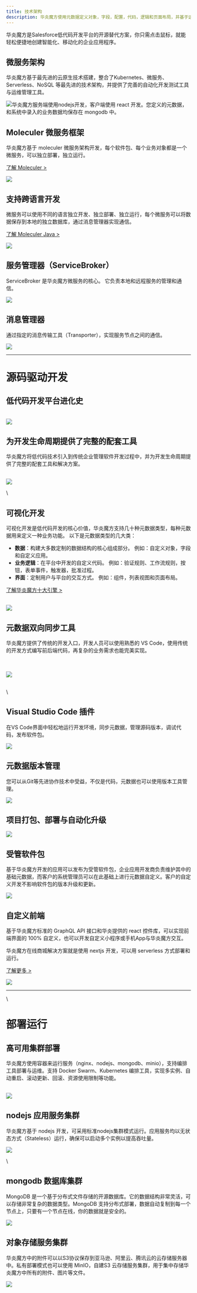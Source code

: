 ```yaml
---
title: 技术架构
description: 华炎魔方使用元数据定义对象，字段，配置，代码，逻辑和页面布局，并基于这些元数据自动生成系统的数据结构以及Steedos应用程序的用户界面和自动化逻辑。
---
```


华炎魔方是Salesforce低代码开发平台的开源替代方案，你只需点击鼠标，就能轻松便捷地创建智能化、移动化的企业应用程序。

## 微服务架构

华炎魔方基于最先进的云原生技术搭建，整合了Kubernetes、微服务、Serverless、NoSQL 等最先进的技术架构，并提供了完善的自动化开发测试工具与运维管理工具。

 ![](https://console.steedos.cn/api/files/images/admuCLjYNZiNgxfEz)华炎魔方服务端使用nodejs开发，客户端使用 react 开发。您定义的元数据，和系统中录入的业务数据均保存在 mongodb 中。

## Moleculer 微服务框架

华炎魔方基于 moleculer 微服务架构开发，每个软件包、每个业务对象都是一个微服务，可以独立部署，独立运行。

[了解 Moleculer >](https://moleculer.services/zh/)

 ![](https://console.steedos.cn/api/files/images/6grK6bKPqHHjjEJHq)

## 支持跨语言开发

微服务可以使用不同的语言独立开发、独立部署、独立运行，每个微服务可以将数据保存到本地的独立数据库，通过消息管理器实现通信。

[了解 Moleculer Java >](https://moleculer-java.github.io/site/introduction.html)

 ![](https://console.steedos.cn/api/files/images/yTwzxv7nuiTZvCK2A)

## 服务管理器（ServiceBroker）

ServiceBroker 是华炎魔方微服务的核心。 它负责本地和远程服务的管理和通信。

 ![](https://console.steedos.cn/api/files/images/JCZwdv5XtSngwmHBt)

## 消息管理器

通过指定的消息传输工具（Transporter），实现服务节点之间的通信。

 ![](https://console.steedos.cn/api/files/images/CuvkMuxjb62mkvvNX)


---

# 源码驱动开发

## 低代码开发平台进化史

\
 ![](https://console.steedos.cn/api/files/images/SSZgJ2dpFpzfffWdR)

## 为开发生命周期提供了完整的配套工具

华炎魔方将低代码技术引入到传统企业管理软件开发过程中，并为开发生命周期提供了完整的配套工具和解决方案。

\
 ![](https://console.steedos.cn/api/files/images/iLM3NYmEGqMpiHbzF)

\
## 可视化开发

可视化开发是低代码开发的核心价值，华炎魔方支持几十种元数据类型，每种元数据用来定义一种业务功能。 以下是元数据类型的几大类：

* **数据**：构建大多数定制的数据结构的核心组成部分。 例如：自定义对象，字段和自定义应用。
* **业务逻辑**：在平台中开发的自定义代码。 例如：验证规则、工作流规则，按钮，表单事件，触发器，批准过程。
* **界面**：定制用户与平台的交互方式。 例如：组件，列表视图和页面布局。

[了解华炎魔方十大引擎 >](https://www.steedos.cn/platform/features)

\
 ![](https://console.steedos.cn/api/files/images/3LNPg25EdguADaxav)

## 元数据双向同步工具

华炎魔方提供了传统的开发入口，开发人员可以使用熟悉的 VS Code，使用传统的开发方式编写前后端代码，再复杂的业务需求也能完美实现。

\
\
 ![](https://console.steedos.cn/api/files/images/snD3bmj7ZxvJPLfAd)

\
\
## Visual Studio Code 插件

在VS Code界面中轻松地运行开发环境，同步元数据，管理源码版本，调试代码，发布软件包。

 ![](https://console.steedos.cn/api/files/images/KA6JrBS9A7o9C5uCk)

## 元数据版本管理

您可以从Git等先进协作技术中受益，不仅是代码，元数据也可以使用版本工具管理。

 ![](https://console.steedos.cn/api/files/images/hJrKcQm3MQwvQoNJB)

## 项目打包、部署与自动化升级

 ![](https://console.steedos.cn/api/files/images/TcDzzFWtckNdNxcZm)

## 受管软件包

基于华炎魔方开发的应用可以发布为受管软件包，企业应用开发商负责维护其中的基础元数据，而客户的系统管理员可以在此基础上进行元数据自定义。客户的自定义开发不影响软件包的版本升级和更新。

 ![](https://console.steedos.cn/api/files/images/kYJeDxZruhcLkbLXq)

## 自定义前端

基于华炎魔方标准的 GraphQL API 接口和华炎提供的 react 控件库，可以实现前端界面的 100% 自定义，也可以开发自定义小程序或手机App与华炎魔方交互。

华炎魔方在线商城解决方案就是使用 nextjs 开发，可以用 serverless 方式部署和运行。

[了解更多 >](https://www.steedos.cn/docs/solutions/ecommerce)

 ![](https://console.steedos.cn/api/files/images/wzz6MmaB5uRN3pedf)


---

\
# 部署运行

## 高可用集群部署

华炎魔方使用容器来运行服务（nginx、nodejs、mongodb、minio），支持编排工具部署与运维。支持 Docker Swarm、Kubernetes 编排工具，实现多实例、自动重启、滚动更新、回滚、资源使用限制等功能。

\
 ![](https://console.steedos.cn/api/files/images/NGJd98jZZiWjkaaJX)

## nodejs 应用服务集群

华炎魔方基于 nodejs 开发，可采用标准nodejs集群模式运行。应用服务均以无状态方式（Stateless）运行，确保可以启动多个实例以提高吞吐量。

 ![](https://console.steedos.cn/api/files/images/3fq9v7FGjXzFBcjPn)

\
## mongodb 数据库集群

MongoDB 是一个基于分布式文件存储的开源数据库。它的数据结构非常灵活，可以存储非常复杂的数据类型。MongoDB 支持分布式部署，数据自动复制到每一个节点上，只要有一个节点在线，你的数据就是安全的。

 ![](https://console.steedos.cn/api/files/images/g5KvYnEuCnaG3s95n)

## 对象存储服务集群

华炎魔方中的附件可以以S3协议保存到亚马逊、阿里云、腾讯云的云存储服务器中。私有部署模式也可以使用 MinIO，自建S3 云存储服务集群，用于集中存储华炎魔方中所有的附件、图片等文件。

 ![](https://console.steedos.cn/api/files/images/9v2a6dXe6RE6rsvSi)